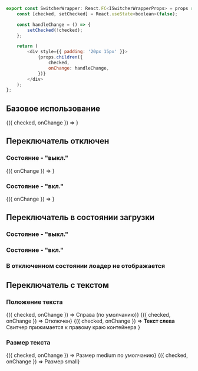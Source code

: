 

```javascript collapse=Код SwitcherWrapper
export const SwitcherWrapper: React.FC<ISwitcherWrapperProps> = props => {
    const [checked, setChecked] = React.useState<boolean>(false);

    const handleChange = () => {
        setChecked(!checked);
    };

    return (
        <div style={{ padding: '20px 15px' }}>
            {props.children({
                checked,
                onChange: handleChange,
            })}
        </div>
    );
};
```

## Базовое использование

<Playground>
    <SwitcherWrapper>
        {({ checked, onChange }) => <Switcher checked={checked} onChange={onChange} />}
    </SwitcherWrapper>
</Playground>

## Переключатель отключен

### Состояние - "выкл."

<Playground>
    <SwitcherWrapper>
        {({ onChange }) => <Switcher disabled onChange={onChange} />}
    </SwitcherWrapper>
</Playground>

### Состояние - "вкл."

<Playground>
    <SwitcherWrapper>
        {({ onChange }) => <Switcher checked disabled onChange={onChange} />}
    </SwitcherWrapper>
</Playground>

## Переключатель в состоянии загрузки

### Состояние - "выкл."

<Playground>
    <Switcher showLoader />
</Playground>

### Состояние - "вкл."

<Playground>
    <Switcher checked showLoader />
</Playground>

### В отключенном состоянии лоадер не отображается

<Playground>
    <Switcher disabled showLoader />
</Playground>

## Переключатель с текстом

### Положение текста

<Playground>
    <SwitcherWrapper>
        {({ checked, onChange }) => <Switcher checked={checked} onChange={onChange}>Справа (по умолчанию)</Switcher>}
    </SwitcherWrapper>
    <SwitcherWrapper>
        {({ checked, onChange }) => <Switcher checked={checked} disabled onChange={onChange}>Отключен</Switcher>}
    </SwitcherWrapper>
    <SwitcherWrapper>
        {({ checked, onChange }) =>
            <Switcher textPosition="left" onChange={onChange} checked={checked}>
                <strong>Текст слева</strong><br />
                Cвитчер прижимается к правому краю контейнера
            </Switcher>
        }
    </SwitcherWrapper>
</Playground>

### Размер текста

<Playground>
    <SwitcherWrapper>
        {({ checked, onChange }) => <Switcher onChange={onChange} checked={checked}>Размер medium по умолчанию</Switcher>}
    </SwitcherWrapper>
    <SwitcherWrapper>
        {({ checked, onChange }) => <Switcher textSize="small" onChange={onChange} checked={checked}>Размер small</Switcher>}
    </SwitcherWrapper>
</Playground>


